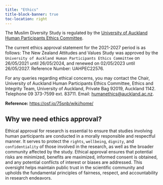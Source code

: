 ```yaml
---
title: "Ethics"
title-block-banner: true
toc-location: right
---
```


The Muslim Diversity Study is regulated by the [University of Auckland Human Participants Ethics Committee](https://www.auckland.ac.nz/en/about-us/about-the-university/the-university/governance-and-committees/committees/a-z-committees/human-participation-ethics-committee.html).

The current ethics approval statement for the 2021-2027 period is as follows: The New Zealand Attitudes and Values Study was approved by the `University of Auckland Human Participants Ethics Committee` on 26/05/2021 until 26/05/2024, and renewed on 02/05/2023 until 26/05/2027. Reference Number: UAHPEC22576.

For any queries regarding ethical concerns, you may contact the Chair, University of Auckland Human Participants Ethics Committee, Ethics and Integrity Team, University of Auckland, Private Bag 92019, Auckland 1142. Telephone 09 373-7599 ext. 83711. Email: [humanethics\@auckland.ac.nz](mailto:humanethics@auckland.ac.nz).

**Reference:** <https://osf.io/75snb/wiki/home/>

## Why we need ethics approval?

Ethical approval for research is essential to ensure that studies involving human participants are conducted in a morally responsible and respectful manner. It serves to protect the `rights`, `wellbeing`, `dignity`, and `confidentiality` of those involved in the research, as well as the broader community affected by the study. Ethical approval ensures that potential risks are minimized, benefits are maximized, informed consent is obtained, and any potential conflicts of interest or biases are addressed. This oversight helps maintain public trust in the scientific community and upholds the fundamental principles of fairness, respect, and accountability in research endeavors.
